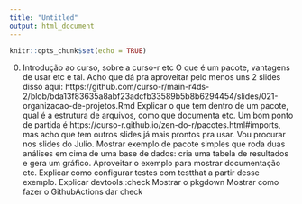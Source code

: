```yaml
---
title: "Untitled"
output: html_document
---
```


```r
knitr::opts_chunk$set(echo = TRUE)
```

0. Introdução ao curso, sobre a curso-r etc
O que é um pacote, vantagens de usar etc e tal. Acho que dá pra aproveitar pelo menos uns 2 slides disso aqui: https://github.com/curso-r/main-r4ds-2/blob/bda13f83635a8abf23adcfb33589b5b8b6294454/slides/021-organizacao-de-projetos.Rmd
Explicar o que tem dentro de um pacote, qual é a estrutura de arquivos, como que documenta etc. Um bom ponto de partida é https://curso-r.github.io/zen-do-r/pacotes.html#imports, mas acho que tem outros slides já mais prontos pra usar. Vou procurar nos slides do Julio.
Mostrar exemplo de pacote simples que roda duas análises em cima de uma base de dados: cria uma tabela de resultados e gera um gráfico.
Aproveitar o exemplo para mostrar documentação etc.
Explicar como configurar testes com testthat  a partir desse exemplo.
Explicar devtools::check
Mostrar o pkgdown
Mostrar como fazer o GithubActions dar check

